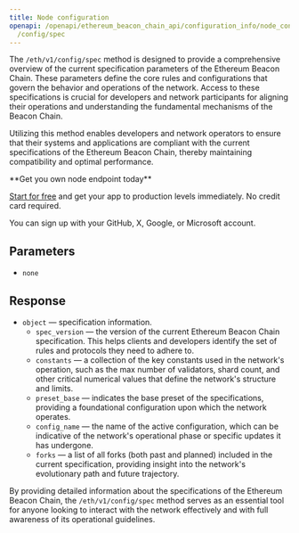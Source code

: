 ---
title: Node configuration
openapi: /openapi/ethereum_beacon_chain_api/configuration_info/node_config.json GET
  /config/spec
---

The `/eth/v1/config/spec` method is designed to provide a comprehensive overview of the current specification parameters of the Ethereum Beacon Chain. These parameters define the core rules and configurations that govern the behavior and operations of the network. Access to these specifications is crucial for developers and network participants for aligning their operations and understanding the fundamental mechanisms of the Beacon Chain.

Utilizing this method enables developers and network operators to ensure that their systems and applications are compliant with the current specifications of the Ethereum Beacon Chain, thereby maintaining compatibility and optimal performance.

<Check>
**Get you own node endpoint today**

[Start for free](https://console.chainstack.com/) and get your app to production levels immediately. No credit card required.

You can sign up with your GitHub, X, Google, or Microsoft account.
</Check>


## Parameters

* `none`

## Response

* `object` — specification information.
  + `spec_version` — the version of the current Ethereum Beacon Chain specification. This helps clients and developers identify the set of rules and protocols they need to adhere to.
  + `constants` — a collection of the key constants used in the network's operation, such as the max number of validators, shard count, and other critical numerical values that define the network's structure and limits.
  + `preset_base` — indicates the base preset of the specifications, providing a foundational configuration upon which the network operates.
  + `config_name` — the name of the active configuration, which can be indicative of the network's operational phase or specific updates it has undergone.
  + `forks` — a list of all forks (both past and planned) included in the current specification, providing insight into the network's evolutionary path and future trajectory.

By providing detailed information about the specifications of the Ethereum Beacon Chain, the `/eth/v1/config/spec` method serves as an essential tool for anyone looking to interact with the network effectively and with full awareness of its operational guidelines.